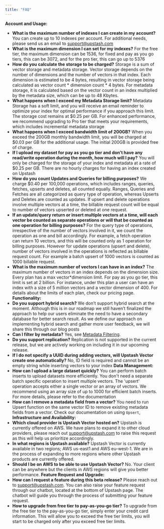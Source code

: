 ```yaml
---
title: "FAQ"
---
```

**Account and Usage:**
- **What is the maximum number of indexes I can create in my account?**
    You can create up to 10 indexes per account. For additional needs, please send us an email to  support@upstash.com
- **What is the maximum dimension I can set for my indexes?**
    For the free tier, the maximum dimension can be 1536, for fixed and pay as you go tiers, this can be 3072, and for the pro tier, this can go up to 5376
- **How do you calculate the storage to be charged?**
    Storage is a sum of vector storage and metadata storage. Vector storage depends on the number of dimensions and the number of vectors in that index. Each dimension is estimated to be 4 bytes, resulting in vector storage being calculated as vector count * dimension count * 4 bytes. For metadata storage, it is calculated based on the vector count in an index multiplied by the metadata size, which can be up to 48 Kbytes.
- **What happens when I exceed my Metadata Storage limit?**
    Metadata Storage has a soft limit, and you will receive an email reminder to optimize your index for optimal performance if you approach this limit. The storage cost remains at $0.25 per GB. For enhanced performance, we recommend upgrading to Pro tier that meets your requirements, which includes incremental metadata storage
- **What happens when I exceed bandwidth limit of 200GB?**
    When you exceed the 200GB monthly bandwidth limit, you will be charged at $0.03 per GB for the additional usage. The initial 200GB is provided free of charge.
- **If I upload my dataset for pay as you go tier and don’t have any read/write operation during the month, how much will I pay?**
    You will only be charged for the storage of your index and metadata at a rate of $0.25 per GB. There are no hourly charges for having an index created on Upstash
- **How do you count Updates and Queries for billing purposes?**
    We charge $0.40 per 100,000 operations, which includes ranges, queries, fetches, upserts and deletes, all counted equally. Ranges, Queries and Fetches are all categorized as query type of operation, whereas Upserts and Deletes are counted as updates. If upsert and delete operations involve multiple vectors at a time, the billable request count will be equal to number of vectors upserted or deleted at one request.
- **If an update/query return or insert multiple vectors at a time, will each vector be counted as separate operations or will that be counted as one operation for billing purposes?**
   For the query type of operations, irrespective of the number of vectors involved in it, we count the operation as one and bill accordingly. For example, a fetch operation can return 10 vectors, and this will be counted only as 1 operation for billing purposes. However for update operations (upsert and delete), number of vectors involved in the operations is reflected as billable request count. For example a batch upsert of 1000 vectors is counted as 1000 billable request.
- **What is the maximum number of vectors I can have in an index?**
    The maximum number of vectors in an index depends on the dimension size. Every plan has a max vector*dimension limit. For pay as you go tier, this limit is set at 2 billion. For instance, under this plan a user can have an index with a size of 5 million vectors and a vector dimension of 400. For details about the limits of each plan, check our pricing page.
**Functionality:**
- **Do you support hybrid search?**
    We don’t support hybrid search at the moment. Although this is in our roadmap we still haven’t finalized the approach to help our users eliminate the need to have a secondary database for better search result. As we define our approach on implementing hybrid search and gather more user feedback, we will share this through our blog posts
- **Can I filter by metadata?**
    Yes, see [Metadata Filtering](../features/filtering).
- **Do you support replication?**
    Replication is not supported in the current release, but we are actively working on including it in our upcoming release.
- **If I do not specify a UUID during adding vectors, will Upstash Vector create one automatically?**
    No, ID field is required and cannot be an empty string while inserting vectors to your index
**Data Management:**
- **How can I upload a large dataset quickly?**
    You can perform batch inserts to upload datasets more efficiently. You don't need a separate batch specific operation to insert multiple vectors. The 'upsert' operation accepts either a single vector or an array of vectors. We recommend using an array size of up to 1000 for efficient batch inserts. For more details, please refer to the documentation
- **How can I remove a metadata field from a vector?**
    You need to run Upsert function on the same vector ID to remove existing metadata fields from a vector. Check our  documentation on using `Upsert`,
**Infrastructure and Availability:**
- **Which cloud provider is Upstash Vector hosted on?**
    Upstash is currently offered on AWS. We have plans to expand it to other cloud providers, please reach out support@upstash.com to raise this request as this will help us prioritize accordingly.
- **In what regions is Upstash available?**
    Upstash Vector is currently available in two regions; AWS us-east1 and AWS eu-west-1. We are in the process of expanding to more regions where other Upstash products are currently offered.
- **Should I be on AWS to be able to use Upstash Vector?**
    No. Your client can be anywhere but the clients in AWS regions will give you better performance.
**Feature Request and Upgrade:**
- **How can I request a feature during this beta release?**
    Please reach out to support@upstash.com. You can also raise your feature request through our chatbot, located at the bottom of Upstash page. The chatbot will guide you through the process of submitting your feature request.
- **How to upgrade from free tier to pay-as-you-go tier?**
    To upgrade from the free tier to the pay-as-you-go tier, simply enter your credit card information. This will allow you to exceed the free tier limits, you will start to be charged only after you exceed free tier limits.
